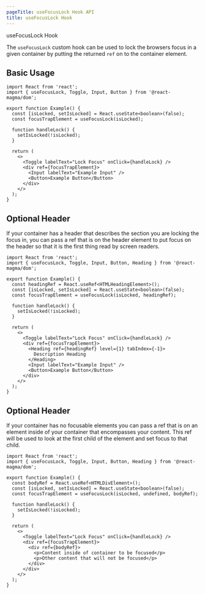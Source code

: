 ```yaml
---
pageTitle: useFocusLock Hook API
title: useFocusLock Hook
---
```


<DocsHeading type="api">useFocusLock Hook</DocsHeading>

The `useFocusLock` custom hook can be used to lock the browsers focus in a given container by putting the returned `ref` on to the container element.

## Basic Usage

```tsx codesandbox=magma
import React from 'react';
import { useFocusLock, Toggle, Input, Button } from '@react-magma/dom';

export function Example() {
  const [isLocked, setIsLocked] = React.useState<boolean>(false);
  const focusTrapElement = useFocusLock(isLocked);

  function handleLock() {
    setIsLocked(!isLocked);
  }

  return (
    <>
      <Toggle labelText="Lock Focus" onClick={handleLock} />
      <div ref={focusTrapElement}>
        <Input labelText="Example Input" />
        <Button>Example Button</Button>
      </div>
    </>
  );
}
```

## Optional Header

If your container has a header that describes the section you are locking the focus in, you can pass a ref that is on the header element to put focus on the header so that it is the first thing read by screen readers.

```tsx codesandbox=magma
import React from 'react';
import { useFocusLock, Toggle, Input, Button, Heading } from '@react-magma/dom';

export function Example() {
  const headingRef = React.useRef<HTMLHeadingElement>();
  const [isLocked, setIsLocked] = React.useState<boolean>(false);
  const focusTrapElement = useFocusLock(isLocked, headingRef);

  function handleLock() {
    setIsLocked(!isLocked);
  }

  return (
    <>
      <Toggle labelText="Lock Focus" onClick={handleLock} />
      <div ref={focusTrapElement}>
        <Heading ref={headingRef} level={1} tabIndex={-1}>
          Description Heading
        </Heading>
        <Input labelText="Example Input" />
        <Button>Example Button</Button>
      </div>
    </>
  );
}
```

## Optional Header

If your container has no focusable elements you can pass a ref that is on an element inside of your container that encompasses your content. This ref will be used to look at the first child of the element and set focus to that child.

```tsx codesandbox=magma
import React from 'react';
import { useFocusLock, Toggle, Input, Button, Heading } from '@react-magma/dom';

export function Example() {
  const bodyRef = React.useRef<HTMLDivElement>();
  const [isLocked, setIsLocked] = React.useState<boolean>(false);
  const focusTrapElement = useFocusLock(isLocked, undefined, bodyRef);

  function handleLock() {
    setIsLocked(!isLocked);
  }

  return (
    <>
      <Toggle labelText="Lock Focus" onClick={handleLock} />
      <div ref={focusTrapElement}>
        <div ref={bodyRef}>
          <p>Content inside of container to be focused</p>
          <p>Other content that will not be focused</p>
        </div>
      </div>
    </>
  );
}
```

